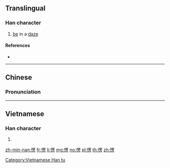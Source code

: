 ==Translingual==

===Han character===
{{Han char|rn=61|rad=心|as=09|sn=12|four=96027|canj=PWLS|ids=⿰忄⿱罒方}}

# [[be]] in a [[daze]]

====References====
* {{Han ref|kx=0396.071|dkj=10980|hdz=42328.120|uh=6123|ud=24867|bh=B468|bd=46184}}

----

==Chinese==
{{zh-forms}}

===Pronunciation===
{{zh-pron
|m=lèng
|c=ling6
|mc=
|oc=
|ma=Zh-lèng.ogg
|cat=v
}}

----

==Vietnamese==

===Han character===
{{vi-readings|rs=心09|hanviet=lăng}}

# {{defn|lang=vi|sort=心09}}

[[Category:Vietnamese Han tu]]

[[zh-min-nan:愣]]
[[fr:愣]]
[[li:愣]]
[[mg:愣]]
[[no:愣]]
[[pl:愣]]
[[th:愣]]
[[zh:愣]]